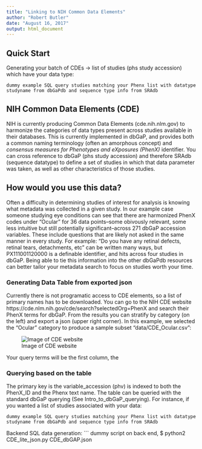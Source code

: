 ```yaml
---
title: "Linking to NIH Common Data Elements"
author: "Robert Butler"
date: "August 16, 2017"
output: html_document
---
```


## Quick Start

Generating your batch of CDEs -> list of studies (phs study accession) which have your data type:

```
dummy example SQL query studies matching your Phenx list with datatype studyname from dbGaPdb and sequence type info from SRAdb
```

## NIH Common Data Elements (CDE)

NIH is currently producing Common Data Elements (cde.nih.nlm.gov) to harmonize the categories of data types present across studies available in their databases. This is currently implemented in dbGaP, and provides both a common naming terminology (often an amorphous concept) and *consensus measures for Phenotypes and eXposures (PhenX)* identifier. You can cross reference to dbGaP (phs study accession) and therefore SRAdb (sequence datatype) to define a set of studies in which that data parameter was taken, as well as other characteristics of those studies.

## How would you use this data?

Often a difficulty in determining studies of interest for analysis is knowing what metadata was collected in a given study. In our example case someone studying eye conditions can see that there are harmonized PhenX codes under "Ocular" for 36 data points--some obivously relevant, some less intuitive but still potentially significant--across 271 dbGaP accession variables. These include questions that are likely not asked in the same manner in every study. For example: "Do you have any retinal defects, retinal tears, detachments, etc" can be written many ways, but PX111001120000 is a definable identifier, and hits across four studies in dbGaP. Being able to tie this information into the other dbGaPdb resources can better tailor your metadata search to focus on studies worth your time. 

### Generating Data Table from exported json  

Currently there is not programatic access to CDE elements, so a list of primary names has to be downloaded. You can go to the NIH CDE website https://cde.nlm.nih.gov/cde/search?selectedOrg=PhenX and search their PhenX terms for dbGaP. From the results you can stratify by category (on the left) and export a json (upper right corner). In this example, we selected the "Ocular" category to produce a sample subset "data/CDE_Ocular.csv":

![Image of CDE website](./NIH_CDE.PNG)

Your query terms will be the first column, the 

### Querying based on the table

The primary key is the variable_accession (phv) is indexed to both the PhenX_ID and the Phenx text name. The table can be queried with the standard dbGaP querying (See Intro_to_dbGaP_querying). For instance, if you wanted a list of studies associated with your data:

```
dummy example SQL query studies matching your Phenx list with datatype studyname from dbGaPdb and sequence type info from SRAdb
```

Backend SQL data generation:
```
dummy script on back end, $ python2 CDE_lite_json.py CDE_dbGAP.json
